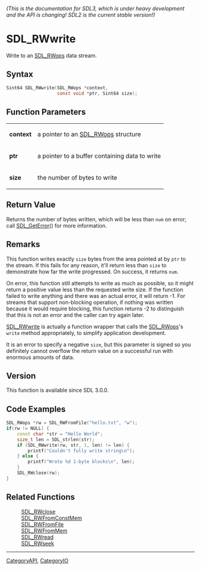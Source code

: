 ====== (This is the documentation for SDL3, which is under heavy development and the API is changing! SDL2 is the current stable version!) ======
= SDL_RWwrite =

Write to an [[SDL_RWops]] data stream.

== Syntax ==

<syntaxhighlight lang='c'>
Sint64 SDL_RWwrite(SDL_RWops *context,
                   const void *ptr, Sint64 size);
</syntaxhighlight>

== Function Parameters ==

{|
|'''context'''
|a pointer to an [[SDL_RWops]] structure
|-
|'''ptr'''
|a pointer to a buffer containing data to write
|-
|'''size'''
|the number of bytes to write
|}

== Return Value ==

Returns the number of bytes written, which will be less than
<code>num</code> on error; call [[SDL_GetError]]() for more information.

== Remarks ==

This function writes exactly <code>size</code> bytes from the area pointed
at by <code>ptr</code> to the stream. If this fails for any reason, it'll
return less than <code>size</code> to demonstrate how far the write
progressed. On success, it returns <code>num</code>.

On error, this function still attempts to write as much as possible, so it
might return a positive value less than the requested write size. If the
function failed to write anything and there was an actual error, it will
return -1. For streams that support non-blocking operation, if nothing was
written because it would require blocking, this function returns -2 to
distinguish that this is not an error and the caller can try again later.

[[SDL_RWwrite]] is actually a function wrapper that calls the
[[SDL_RWops]]'s <code>write</code> method appropriately, to simplify
application development.

It is an error to specify a negative <code>size</code>, but this parameter
is signed so you definitely cannot overflow the return value on a
successful run with enormous amounts of data.

== Version ==

This function is available since SDL 3.0.0.

== Code Examples ==

<syntaxhighlight lang='c++'>
SDL_RWops *rw = SDL_RWFromFile("hello.txt", "w");
if(rw != NULL) {
    const char *str = "Hello World";
    size_t len = SDL_strlen(str);
    if (SDL_RWwrite(rw, str, 1, len) != len) {
        printf("Couldn't fully write string\n");
    } else {
        printf("Wrote %d 1-byte blocks\n", len);
    }
    SDL_RWclose(rw);
}
</syntaxhighlight>

== Related Functions ==

:[[SDL_RWclose]]
:[[SDL_RWFromConstMem]]
:[[SDL_RWFromFile]]
:[[SDL_RWFromMem]]
:[[SDL_RWread]]
:[[SDL_RWseek]]

----
[[CategoryAPI]], [[CategoryIO]]


